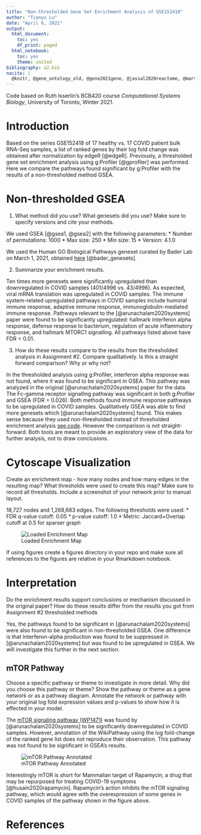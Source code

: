 ```yaml
---
title: "Non-thresholded Gene Set Enrichment Analysis of GSE152418"
author: "Tianyu Lu"
date: "April 6, 2021"
output:
  html_document:
    toc: yes
    df_print: paged
  html_notebook:
    toc: yes
    theme: united
bibliography: a2.bib
nocite: | 
  @knitr, @gene_ontology_old, @gene2021gene, @jassal2020reactome, @martens2021wikipathways
---
```


Code based on Ruth Isserlin's BCB420 course _Computational Systems Biology_, University of Toronto, Winter 2021.

# Introduction

Based on the series GSE152418 of 17 healthy vs. 17 COVID patient bulk RNA-Seq samples, a list of ranked genes by their log fold change was obtained after normalization by edgeR [@edgeR]. Previously, a thresholded gene set enrichment analysis using g:Profiler [@gprofiler] was performed. Here we compare the pathways found significant by g:Profiler with the results of a non-thresholded method GSEA.

# Non-thresholded GSEA

1. What method did you use? What genesets did you use? Make sure to specify versions and cite your methods.

We used GSEA [@gsea1, @gsea2] with the following parameters:
* Number of permutations: 1000
* Max size: 250
* Min size: 15
* Version: 4.1.0

We used the Human GO Biological Pathways geneset curated by Bader Lab on March 1, 2021, obtained [here](http://download.baderlab.org/EM_Genesets/March_01_2021/Human/symbol/) [@bader_genesets]. 

2. Summarize your enrichment results.

Ten times more genesets were significantly upregulated than downregulated in COVID samples (401/4996 vs. 43/4996). As expected, viral mRNA translation was upregulated in COVID samples. The immune system-related upregulated pathways in COVID samples include humoral immune response, adaptive immune response, immunoglobulin-mediated immune response. Pathways relevant to the [@arunachalam2020systems] paper were found to be significantly upregulated: hallmark interferon alpha response, defense response to bacterium, regulation of acute inflammatory response, and hallmark MTORC1 signalling. All pathways listed above have FDR < 0.01. 

3. How do these results compare to the results from the thresholded analysis in Assignment #2. Compare qualitatively. Is this a straight forward comparison? Why or why not?

In the thresholded analysis using g:Profiler, interferon alpha response was not found, where it was found to be significant in GSEA. This pathway was analyzed in the original [@arunachalam2020systems] paper for the data. The Fc-gamma receptor signalling pathway was significant in both g:Profiler and GSEA (FDR = 0.026). Both methods found immune response pathways to be upregulated in COVID samples. Qualitatively GSEA was able to find more genesets which [@arunachalam2020systems] found. This makes sense because they used non-thresholded instead of thresholded enrichment analysis [see code](https://github.com/scottmk777/COVID/blob/master/helper_setEnrichment.R). However the comparison is not straight-forward. Both tools are meant to provide an exploratory view of the data for further analysis, not to draw conclusions.

# Cytoscape Visualization

Create an enrichment map - how many nodes and how many edges in the resulting map? What thresholds were used to create this map? Make sure to record all thresholds. Include a screenshot of your network prior to manual layout.

18,727 nodes and 1,268,683 edges. The following thresholds were used:
* FDR q-value cutoff: 0.05
* p-value cutoff: 1.0
* Metric: Jaccard+Overlap cutoff at 0.5 for sparser graph

![Loaded Enrichment Map](network_init.PNG)

If using figures create a figures directory in your repo and make sure all references to the figures are relative in your Rmarkdown notebook.

# Interpretation

Do the enrichment results support conclusions or mechanism discussed in the original paper? How do these results differ from the results you got from Assignment #2 thresholded methods

Yes, the pathways found to be significant in [@arunachalam2020systems] were also found to be significant in non-thresholded GSEA. One difference is that Interferon-alpha production was found to be suppressed in [@arunachalam2020systems] but was found to be upregulated in GSEA. We will investigate this further in the next section.


## mTOR Pathway

Choose a specific pathway or theme to investigate in more detail. Why did you choose this pathway or theme? Show the pathway or theme as a gene network or as a pathway diagram. Annotate the network or pathway with your original log fold expression values and p-values to show how it is effected in your model. 

The [mTOR signaling pathway (WP1471)](https://www.wikipathways.org/index.php/Pathway:WP1471) was found by [@arunachalam2020systems] to be significantly downregulated in COVID samples. However, annotation of the WikiPathway using the log fold-change of the ranked gene list does not reproduce their observation. This pathway was not found to be significant in GSEA's results.

![mTOR Pathway Annotated](mtor.png)

Interestingly mTOR is short for Mammalian target of Rapamycin, a drug that may be repurposed for treating COVID-19 symptoms [@husain2020rapamycin]. Rapamycin's action inhibits the mTOR signaling pathway, which would agree with the overexpression of some genes in COVID samples of the pathway shown in the figure above.

# References


